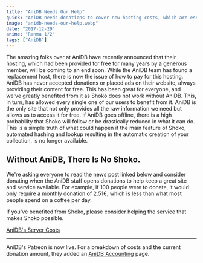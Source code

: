 ```yaml
---
title: "AniDB Needs Our Help"
quick: "AniDB needs donations to cover new hosting costs, which are essential for Shoko's functionality."
image: "anidb-needs-our-help.webp"
date: "2017-12-29"
anime: "Ranma 1/2"
tags: ["AniDB"]
---
```


The amazing folks over at AniDB have recently announced that their hosting, which had been provided for free for many
years by a generous member, will be coming to an end soon. While the AniDB team has found a replacement host, there is
now the issue of how to pay for this hosting. AniDB has never accepted donations or placed ads on their website, always
providing their content for free. This has been great for everyone, and we've greatly benefited from it as Shoko does
not work without AniDB. This, in turn, has allowed every single one of our users to benefit from it. AniDB is the only
site that not only provides all the raw information we need but allows us to access it for free. If AniDB goes offline,
there is a high probability that Shoko will follow or be drastically reduced in what it can do. This is a simple truth
of what could happen if the main feature of Shoko, automated hashing and lookup resulting in the automatic creation of
your collection, is no longer available.

## Without AniDB, There Is No Shoko.

We're asking everyone to read the news post linked below and consider donating when the AniDB staff opens donations to
help keep a great site and service available. For example, if 100 people were to donate, it would only require a monthly
donation of 2.51€, which is less than what most people spend on a coffee per day.

If you've benefited from Shoko, please consider helping the service that makes Shoko possible.

[AniDB's Server Costs](https://anidb.net/perl-bin/animedb.pl?show=cmt&id=77279)

---------------------------------------------------------------

AniDB's Patreon is now live. For a breakdown of costs and the current donation amount, they added
an [AniDB Accounting](https://anidb.net/perl-bin/animedb.pl?show=accounting) page.


